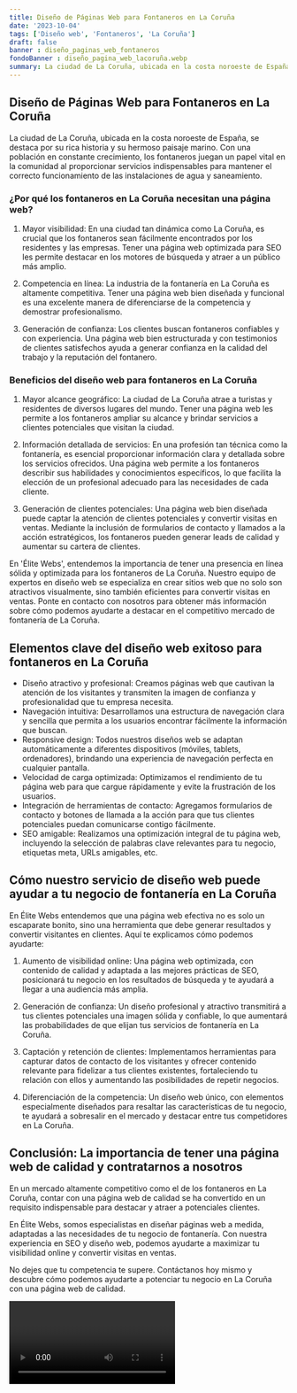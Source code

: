 ```yaml
---
title: Diseño de Páginas Web para Fontaneros en La Coruña
date: '2023-10-04'
tags: ['Diseño web', 'Fontaneros', 'La Coruña']
draft: false
banner : diseño_paginas_web_fontaneros
fondoBanner : diseño_pagina_web_lacoruña.webp
summary: La ciudad de La Coruña, ubicada en la costa noroeste de España, se destaca por su rica historia y su hermoso paisaje marino. Con una población en constante crecimiento, los fontaneros juegan un papel vital en la comunidad al proporcionar servicios indispensables para mantener el correcto funcionamiento de las instalaciones de agua y saneamiento.
---
```


## Diseño de Páginas Web para Fontaneros en La Coruña

La ciudad de La Coruña, ubicada en la costa noroeste de España, se destaca por su rica historia y su hermoso paisaje marino. Con una población en constante crecimiento, los fontaneros juegan un papel vital en la comunidad al proporcionar servicios indispensables para mantener el correcto funcionamiento de las instalaciones de agua y saneamiento.

### ¿Por qué los fontaneros en La Coruña necesitan una página web?

1. Mayor visibilidad: En una ciudad tan dinámica como La Coruña, es crucial que los fontaneros sean fácilmente encontrados por los residentes y las empresas. Tener una página web optimizada para SEO les permite destacar en los motores de búsqueda y atraer a un público más amplio.

2. Competencia en línea: La industria de la fontanería en La Coruña es altamente competitiva. Tener una página web bien diseñada y funcional es una excelente manera de diferenciarse de la competencia y demostrar profesionalismo.

3. Generación de confianza: Los clientes buscan fontaneros confiables y con experiencia. Una página web bien estructurada y con testimonios de clientes satisfechos ayuda a generar confianza en la calidad del trabajo y la reputación del fontanero.

### Beneficios del diseño web para fontaneros en La Coruña

1. Mayor alcance geográfico: La ciudad de La Coruña atrae a turistas y residentes de diversos lugares del mundo. Tener una página web les permite a los fontaneros ampliar su alcance y brindar servicios a clientes potenciales que visitan la ciudad.

2. Información detallada de servicios: En una profesión tan técnica como la fontanería, es esencial proporcionar información clara y detallada sobre los servicios ofrecidos. Una página web permite a los fontaneros describir sus habilidades y conocimientos específicos, lo que facilita la elección de un profesional adecuado para las necesidades de cada cliente.

3. Generación de clientes potenciales: Una página web bien diseñada puede captar la atención de clientes potenciales y convertir visitas en ventas. Mediante la inclusión de formularios de contacto y llamados a la acción estratégicos, los fontaneros pueden generar leads de calidad y aumentar su cartera de clientes.

En 'Élite Webs', entendemos la importancia de tener una presencia en línea sólida y optimizada para los fontaneros de La Coruña. Nuestro equipo de expertos en diseño web se especializa en crear sitios web que no solo son atractivos visualmente, sino también eficientes para convertir visitas en ventas. Ponte en contacto con nosotros para obtener más información sobre cómo podemos ayudarte a destacar en el competitivo mercado de fontanería de La Coruña.

<GifSeo />

<Cta />

## Elementos clave del diseño web exitoso para fontaneros en La Coruña

- Diseño atractivo y profesional: Creamos páginas web que cautivan la atención de los visitantes y transmiten la imagen de confianza y profesionalidad que tu empresa necesita.
- Navegación intuitiva: Desarrollamos una estructura de navegación clara y sencilla que permita a los usuarios encontrar fácilmente la información que buscan.
- Responsive design: Todos nuestros diseños web se adaptan automáticamente a diferentes dispositivos (móviles, tablets, ordenadores), brindando una experiencia de navegación perfecta en cualquier pantalla.
- Velocidad de carga optimizada: Optimizamos el rendimiento de tu página web para que cargue rápidamente y evite la frustración de los usuarios.
- Integración de herramientas de contacto: Agregamos formularios de contacto y botones de llamada a la acción para que tus clientes potenciales puedan comunicarse contigo fácilmente.
- SEO amigable: Realizamos una optimización integral de tu página web, incluyendo la selección de palabras clave relevantes para tu negocio, etiquetas meta, URLs amigables, etc.

## Cómo nuestro servicio de diseño web puede ayudar a tu negocio de fontanería en La Coruña

En Élite Webs entendemos que una página web efectiva no es solo un escaparate bonito, sino una herramienta que debe generar resultados y convertir visitantes en clientes. Aquí te explicamos cómo podemos ayudarte:

1. Aumento de visibilidad online: Una página web optimizada, con contenido de calidad y adaptada a las mejores prácticas de SEO, posicionará tu negocio en los resultados de búsqueda y te ayudará a llegar a una audiencia más amplia.

2. Generación de confianza: Un diseño profesional y atractivo transmitirá a tus clientes potenciales una imagen sólida y confiable, lo que aumentará las probabilidades de que elijan tus servicios de fontanería en La Coruña.

3. Captación y retención de clientes: Implementamos herramientas para capturar datos de contacto de los visitantes y ofrecer contenido relevante para fidelizar a tus clientes existentes, fortaleciendo tu relación con ellos y aumentando las posibilidades de repetir negocios.

4. Diferenciación de la competencia: Un diseño web único, con elementos especialmente diseñados para resaltar las características de tu negocio, te ayudará a sobresalir en el mercado y destacar entre tus competidores en La Coruña.

## Conclusión: La importancia de tener una página web de calidad y contratarnos a nosotros

En un mercado altamente competitivo como el de los fontaneros en La Coruña, contar con una página web de calidad se ha convertido en un requisito indispensable para destacar y atraer a potenciales clientes.

En Élite Webs, somos especialistas en diseñar páginas web a medida, adaptadas a las necesidades de tu negocio de fontanería. Con nuestra experiencia en SEO y diseño web, podemos ayudarte a maximizar tu visibilidad online y convertir visitas en ventas.

No dejes que tu competencia te supere. Contáctanos hoy mismo y descubre cómo podemos ayudarte a potenciar tu negocio en La Coruña con una página web de calidad.

<Video />

<CtaBot job='Fontaneros' city='La Coruña'/>

<Gmaps query='La Coruña+españa+maps' />